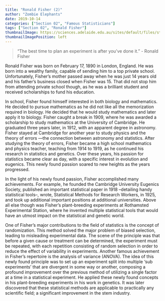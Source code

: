 ```yaml
---
title: "Ronald Fisher (2)"
author: "Zombie Elephants"
date: 2019-10-14
categories: ["Section 02", "Famous Statisticians"]
tags: ["Section 02", "Ronald Fisher"]
thumbnailImage: https://sciences.adelaide.edu.au/sites/default/files/styles/ua_image/public/media/images/2019-06/ronald-fisher-4-uofa.jpg?itok=I9g1VlER
thumbnailImagePosition: left
---
```




> "The best time to plan an experiment is after you’ve done it."
> - Ronald Fisher



<!--more-->

Ronald Fisher was born on February 17, 1890 in London, England. He was born into a wealthy family, capable of sending him to a top private school. Unfortunately, Fisher’s mother passed away when he was just 14 years old and his father’s business closed when Fisher was 15. That did not stop him from attending private school though, as he was a brilliant student and received scholarships to fund his education.  

In school, Fisher found himself interested in both biology and mathematics. He decided to pursue mathematics as he did not like all the memorization required in biology. He decided that he would study mathematics and later apply it to biology. Fisher caught a break in 1909, where he was awarded a scholarship to study mathematics at the University of Cambridge. He graduated three years later, in 1912, with an apparent degree in astronomy. Fisher stayed at Cambridge for another year to study physics and the theory of errors —the connection between astronomy and statistics. After studying the theory of errors, Fisher became a high school mathematics and physics teacher, teaching from 1914 to 1919, as he continued his research in statistics and genetics. Over these years, his passion for statistics became clear as day, with a specific interest in evolution and eugenics. This newly found passion soared to new heights as the years progressed. 

In the light of his newly found passion, Fisher accomplished many achievements. For example, he founded the Cambridge University Eugenics Society, published an important statistical paper in 1918 --detailing handy statistical tools--, wrote, Statistical Methods for Research Workers, in 1925, and took up additional important positions at additional universities. Above all else though was Fisher’s plant-breeding experiments at Rothamsted Experimental Station, where he invented multiple statistical tools that would have an utmost impact on the statistical and genetic world. 

One of Fisher’s major contributions to the field of statistics is the concept of randomization. This method solved the major problem of biased selection, leading to misleading experimental data. The scene of the principle was that before a given cause or treatment can be determined, the experiment must be repeated, with each repetition consisting of random selection in order to reduce the effect of variability in experiments. Another famous achievement in Fisher’s repertoire is the analysis of variance (ANOVA). The idea of this newly found principle was to set up an experiment split into multiple ‘sub experiments’ that are divergent in some way or another, composing a profound improvement over the previous method of utilizing a single factor at a time in a statistical experiment. He applied these newly found concepts in his plant-breeding experiments in his work in genetics. It was later discovered that these statistical methods are applicable to practically any scientific field; a significant improvement in the stem industry. 

